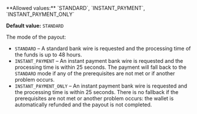 <ParamField body="PayoutModeRequested" type="string" >   
**Allowed values:** `STANDARD`, `INSTANT_PAYMENT`, `INSTANT_PAYMENT_ONLY`

**Default value:** `STANDARD`

The mode of the payout:  
- `STANDARD` – A standard bank wire is requested and the processing time of the funds is up to 48 hours.  
- `INSTANT_PAYMENT` – An instant payment bank wire is requested and the processing time is within 25 seconds. The payment will fall back to the `STANDARD` mode if any of the prerequisites are not met or if another problem occurs.  
- `INSTANT_PAYMENT_ONLY` – An instant payment bank wire is requested and the processing time is within 25 seconds. There is no fallback if the prerequisites are not met or another problem occurs: the wallet is automatically refunded and the payout is not completed.  
</ParamField>
